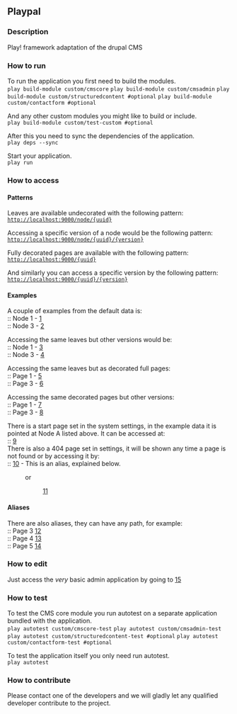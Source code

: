 == Playpal ==

=== Description ===
Play! framework adaptation of the drupal CMS

=== How to run ===
To run the application you first need to build the modules.<br/>
<code>play build-module custom/cmscore</code>
<code>play build-module custom/cmsadmin</code>
<code>play build-module custom/structuredcontent #optional</code>
<code>play build-module custom/contactform #optional</code>

And any other custom modules you might like to build or include.<br/>
<code>play build-module custom/test-custom #optional</code>

After this you need to sync the dependencies of the application.<br/>
<code>play deps --sync</code>

Start your application.<br/>
<code>play run</code>

=== How to access ===

==== Patterns ====
Leaves are available undecorated with the following pattern:<br/>
<code>http://localhost:9000/node/{uuid}</code>

Accessing a specific version of a node would be the following pattern:<br/>
<code>http://localhost:9000/node/{uuid}/{version}</code>

Fully decorated pages are available with the following pattern:<br/>
<code>http://localhost:9000/{uuid}</code>

And similarly you can access a specific version by the following pattern:<br/>
<code>http://localhost:9000/{uuid}/{version}</code>

==== Examples ====
A couple of examples from the default data is:<br/>
:: Node 1 - [http://localhost:9000/node/aa1755dd-18c4-4b78-956e-eef7e562c36c]<br/>
:: Node 3 - [http://localhost:9000/node/1cf699a7-a0c4-4be0-855f-466042a36a8d]<br/>


Accessing the same leaves but other versions would be:<br/>
:: Node 1 - [http://localhost:9000/node/aa1755dd-18c4-4b78-956e-eef7e562c36c/2]<br/>
:: Node 3 - [http://localhost:9000/node/1cf699a7-a0c4-4be0-855f-466042a36a8d/3]<br/>


Accessing the same leaves but as decorated full pages:<br/>
:: Page 1 - [http://localhost:9000/aa1755dd-18c4-4b78-956e-eef7e562c36c]<br/>
:: Page 3 - [http://localhost:9000/1cf699a7-a0c4-4be0-855f-466042a36a8d]<br/>


Accessing the same decorated pages but other versions:<br/>
:: Page 1 - [http://localhost:9000/aa1755dd-18c4-4b78-956e-eef7e562c36c/2]<br/>
:: Page 3 - [http://localhost:9000/1cf699a7-a0c4-4be0-855f-466042a36a8d/3]<br/>


There is a start page set in the system settings, in the example data it is pointed at Node A listed above. It can be accessed at:<br/>
:: [http://localhost:9000/]<br/>

There is also a 404 page set in settings, it will be shown any time a page is not found or by accessing it by:<br/>
:: [http://localhost:9000/page-not-found] - This is an alias, explained below.
: or
:: [http://localhost:9000/c9615819-0556-4e70-b6a9-a66c5b8d4c1a]<br/>

==== Aliases ====
There are also aliases, they can have any path, for example:<br/>
:: Page 3 [http://localhost:9000/third]<br/>
:: Page 4 [http://localhost:9000/fourth]<br/>
:: Page 5 [http://localhost:9000/fifth]<br/>

=== How to edit ===
Just access the <i>very</i> basic admin application by going to [http://localhost:9000/admin/]

=== How to test ===

To test the CMS core module you run autotest on a separate application bundled with the application.<br/>
<code>play autotest custom/cmscore-test</code>
<code>play autotest custom/cmsadmin-test</code>
<code>play autotest custom/structuredcontent-test #optional</code>
<code>play autotest custom/contactform-test #optional</code>

To test the application itself you only need run autotest.<br/>
<code>play autotest</code>

=== How to contribute ===
Please contact one of the developers and we will gladly let any qualified developer contribute to the project.